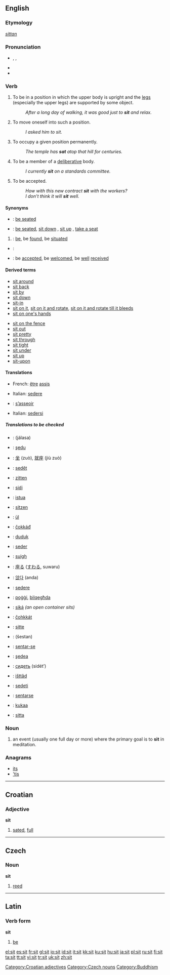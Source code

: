 ==English==

{{rank|formed|fight|agree|765|sit|considerable|private|dinner}}

===Etymology===
{{OE.}} ''[[sittan]]''

===Pronunciation===
*{{AHD|/sĭt/}}, {{IPA|/sɪt/}}, {{SAMPA|/sIt/}}
*{{audio|en-us-sit.ogg|Audio (US)}}
*{{rhymes|ɪt}}

===Verb===
{{en-verb|sits|sitting|sat}}

# {{italbrac|intransitive|of a person}} To be in a position in which the upper body is upright and the [[leg]]s (especially the upper legs) are supported by some object.
#: ''After a long day of walking, it was good just to '''sit''' and relax.''
# {{italbrac|intransitive|of a person}} To move oneself into such a position.
#: ''I asked him to sit.''
# {{italbrac|intransitive|of an object}} To occupy a given position permanently.
#: ''The temple has '''sat''' atop that hill for centuries.''
# To be a member of a [[deliberative]] body.
#: ''I currently '''sit''' on a standards committee.''
# {{italbrac|intransitive|of an agreement or arrangement}} To be accepted.
#: ''How with this new contract '''sit''' with the workers?''
#: ''I don’t think it will '''sit''' well.''

====Synonyms====
*{{italbrac|be in a position in which the upper body is upright and the legs are supported}}: [[be seated]]
*{{italbrac|move oneself into such a position}}: [[be seated]], [[sit down]] {{italbrac|from a standing position}}, [[sit up]] {{italbrac|from a prone position}}, [[take a seat]]
# {{italbrac|of an object: occupy a given position permanently}}: [[be]], be [[found]], be [[situate]]d
*{{italbrac|be a member of a deliberative body}}:
*{{italbrac|be accepted}}: be [[accept]]ed, be [[welcome]]d, be [[well]] [[receive]]d

====Derived terms====
{{rel-top|Terms derived from the verb ''to sit''}}
*[[sit around]]
*[[sit back]]
*[[sit by]]
*[[sit down]]<!--whence the noun "sit-down-->
*[[sit-in]]
*[[sit on it]], [[sit on it and rotate]], [[sit on it and rotate till it bleeds]]
*[[sit on one's hands]]
{{rel-mid}}
*[[sit on the fence]]
*[[sit out]]
*[[sit pretty]]
*[[sit through]]
*[[sit tight]]
*[[sit under]]
*[[sit up]]<!--whence then noun "sit-up"-->
*[[sit-upon]]<!--noun: the backside-->
{{rel-bottom}}

====Translations====
{{trans-top|of a person, be in a position in which the upper body is upright and the legs are supported}}
*French: [[être]] [[assis]]
{{trans-mid}}
*Italian: [[sedere#Italian|sedere]]
{{trans-bottom}}

{{trans-top|move oneself into such a position}}
*{{ttbc|French}}: [[asseoir|s’asseoir]]
{{trans-mid}}
*Italian: [[sedersi]]
{{trans-bottom}}

{{trans-top|of an object: occupy a given position permanently}}
{{trans-mid}}
{{trans-bottom}}

{{trans-top|be a member of a deliberative body}}
{{trans-mid}}
{{trans-bottom}}

{{trans-top|of an agreement or arrangement, be accepted}}
{{trans-mid}}
{{trans-bottom}}

=====Translations to be checked=====
{{checktrans}}
*{{ttbc|Arabic}}: {{ARchar|[[جلس|جَلَسَ]]}} (jálasa)
*{{ttbc|Aromanian}}: [[şedu]]
*{{ttbc|Chinese}}: [[坐]] (zuò), [[就座]] (jiù zuò)
*{{ttbc|Czech}}: [[sedět]]
*{{ttbc|Dutch}}: [[zitten]]
*{{ttbc|Esperanto}}: [[sidi]]
*{{ttbc|Finnish}}: [[istua]]
*{{ttbc|German}}: [[sitzen]]
*{{ttbc|Hungarian}}: [[ül]]
*{{ttbc|Inari Sami}}: [[čokkáđ]]
*{{ttbc|Indonesian}}: [[duduk]]
*{{ttbc|Interlingua}}: [[seder]]
*{{ttbc|Irish}}: [[suigh]]
*{{ttbc|Japanese}}: [[座る]] ([[すわる]], suwaru)
*{{ttbc|Korean}}: [[앉다]] (anda)
*{{ttbc|Latin}}: [[sedere#Latin|sedere]]
*{{ttbc|Maltese}}: [[poġġi]], [[bilqegħda]]
*{{ttbc|Navajo}}: [[siką́]] ''(an open container sits)''
*{{ttbc|Northern Sami}}: [[čohkkát]]
*{{ttbc|Norwegian}}: [[sitte]]
*{{ttbc|Persian}}: {{FAchar|[[شستن]]}} (šestan)
*{{ttbc|Portuguese}}: [[sentar-se]]
*{{ttbc|Romanian}}: [[şedea]]
*{{ttbc|Russian}}: [[сидеть]] (sidét’)
*{{ttbc|Skolt Sami}}: [[išttâd]]
*{{ttbc|Slovene}}: [[sedeti]]
*{{ttbc|Spanish}}: [[sentarse]]
*{{ttbc|Swahili}}: [[kukaa]]
*{{ttbc|Swedish}}: [[sitta]]

===Noun===
{{en-noun}}

# {{context|rare|Buddhism}} an event (usually one full day or more) where the primary goal is to '''sit''' in meditation.

===Anagrams===
*[[its]]
*[['tis]]

----
==Croatian==
===Adjective===
'''sit'''

# [[sated]], [[full]]

[[Category:Croatian adjectives]]

----
==Czech==
===Noun===
'''sit''' {{m}}

# [[reed]]

[[Category:Czech nouns]]

----
==Latin==
===Verb form===
'''sit'''

# [[be]] {{italbrac|third-person singular subjunctive}}

[[Category:Buddhism]]

[[el:sit]]
[[es:sit]]
[[fr:sit]]
[[gl:sit]]
[[io:sit]]
[[id:sit]]
[[it:sit]]
[[kk:sit]]
[[ku:sit]]
[[hu:sit]]
[[ja:sit]]
[[pl:sit]]
[[ru:sit]]
[[fi:sit]]
[[ta:sit]]
[[tt:sit]]
[[vi:sit]]
[[tr:sit]]
[[uk:sit]]
[[zh:sit]]